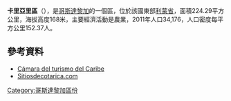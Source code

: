 '''卡里亞里區'''（{{lang-es|Cariari}}），是[[哥斯達黎加|哥斯達黎加]]的一個區，位於該國東部[[利蒙省|利蒙省]]，面積224.29平方公里，海拔高度168米，主要經濟活動是農業，2011年人口34,176，人口密度每平方公里152.37人。

==參考資料==
* [https://web.archive.org/web/20100820171142/http://www.caribecasetuc.com/quienes-somos.html Cámara del turismo del Caribe]
* [https://web.archive.org/web/20140718025321/http://www.sitiosdecostarica.com/cantones/Limon/pococi.htm Sitiosdecotarica.com]

{{CostaRica-geo-stub}}
[[Category:哥斯達黎加區份|Category:哥斯達黎加區份]]